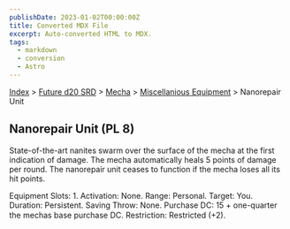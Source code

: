 ```yaml
---
publishDate: 2023-01-02T00:00:00Z
title: Converted MDX File
excerpt: Auto-converted HTML to MDX.
tags:
  - markdown
  - conversion
  - Astro
---
```






[Index](-index) > [Future d20 SRD](future-d20-srd-index) > [Mecha](future-d20-srd-mecha-index) > [Miscellanious Equipment](future-d20-srd-mecha-miscellanious-equipment-index) > Nanorepair Unit




## Nanorepair Unit (PL 8)


State-of-the-art nanites swarm over the surface of the mecha at the first indication of damage. The mecha automatically heals 5 points of damage per round. The nanorepair unit ceases to function if the mecha loses all its hit points.



Equipment Slots: 1.
Activation: None.
Range: Personal.
Target: You.
Duration: Persistent.
Saving Throw: None.
Purchase DC: 15 + one-quarter the mechas base purchase DC.
Restriction: Restricted (+2).



